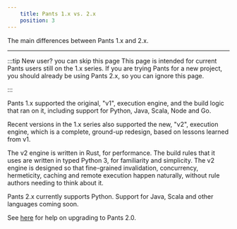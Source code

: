```yaml
---
    title: Pants 1.x vs. 2.x
    position: 3
---
```


The main differences between Pants 1.x and 2.x.

---

:::tip New user? you can skip this page
This page is intended for current Pants users still on the 1.x series. If you are trying Pants for a new project, you should already be using Pants 2.x, so you can ignore this page.

:::

Pants 1.x supported the original, "v1", execution engine, and the build logic that ran on it, including support for Python, Java, Scala, Node and Go.

Recent versions in the 1.x series also supported the new, "v2", execution engine, which is a complete, ground-up redesign, based on lessons learned from v1.

The v2 engine is written in Rust, for performance. The build rules that it uses are written in typed Python 3, for familiarity and simplicity. The v2 engine is designed so that fine-grained invalidation, concurrency, hermeticity, caching and remote execution happen naturally, without rule authors needing to think about it.

Pants 2.x currently supports Python. Support for Java, Scala and other languages coming soon.

See [here](./how-to-upgrade.mdx) for help on upgrading to Pants 2.0.
